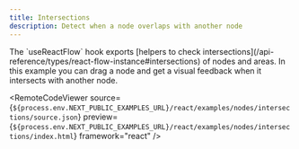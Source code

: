 ```yaml
---
title: Intersections
description: Detect when a node overlaps with another node
---
```



<ExampleLayout>
The `useReactFlow` hook exports [helpers to check intersections](/api-reference/types/react-flow-instance#intersections) of nodes and areas. In this example you can drag a node and get a visual feedback when it intersects with another node.

<RemoteCodeViewer
  source={`${process.env.NEXT_PUBLIC_EXAMPLES_URL}/react/examples/nodes/intersections/source.json`}
  preview={`${process.env.NEXT_PUBLIC_EXAMPLES_URL}/react/examples/nodes/intersections/index.html`}
  framework="react"
/>

</ExampleLayout>
